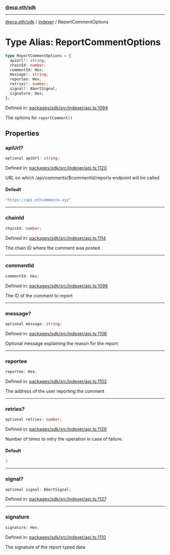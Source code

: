 [**@ecp.eth/sdk**](../../index.mdx)

***

[@ecp.eth/sdk](/sdk-reference/index.mdx) / [indexer](/sdk-reference/indexer/index.mdx) / ReportCommentOptions

# Type Alias: ReportCommentOptions

```ts
type ReportCommentOptions = {
  apiUrl?: string;
  chainId: number;
  commentId: Hex;
  message?: string;
  reportee: Hex;
  retries?: number;
  signal?: AbortSignal;
  signature: Hex;
};
```

Defined in: [packages/sdk/src/indexer/api.ts:1094](https://github.com/ecp-eth/comments-monorepo/blob/main/packages/sdk/src/indexer/api.ts#L1094)

The options for `reportComment()`

## Properties

### apiUrl?

```ts
optional apiUrl: string;
```

Defined in: [packages/sdk/src/indexer/api.ts:1120](https://github.com/ecp-eth/comments-monorepo/blob/main/packages/sdk/src/indexer/api.ts#L1120)

URL on which /api/comments/$commentId/reports endpoint will be called

#### Default

```ts
"https://api.ethcomments.xyz"
```

***

### chainId

```ts
chainId: number;
```

Defined in: [packages/sdk/src/indexer/api.ts:1114](https://github.com/ecp-eth/comments-monorepo/blob/main/packages/sdk/src/indexer/api.ts#L1114)

The chain ID where the comment was posted

***

### commentId

```ts
commentId: Hex;
```

Defined in: [packages/sdk/src/indexer/api.ts:1098](https://github.com/ecp-eth/comments-monorepo/blob/main/packages/sdk/src/indexer/api.ts#L1098)

The ID of the comment to report

***

### message?

```ts
optional message: string;
```

Defined in: [packages/sdk/src/indexer/api.ts:1106](https://github.com/ecp-eth/comments-monorepo/blob/main/packages/sdk/src/indexer/api.ts#L1106)

Optional message explaining the reason for the report

***

### reportee

```ts
reportee: Hex;
```

Defined in: [packages/sdk/src/indexer/api.ts:1102](https://github.com/ecp-eth/comments-monorepo/blob/main/packages/sdk/src/indexer/api.ts#L1102)

The address of the user reporting the comment

***

### retries?

```ts
optional retries: number;
```

Defined in: [packages/sdk/src/indexer/api.ts:1126](https://github.com/ecp-eth/comments-monorepo/blob/main/packages/sdk/src/indexer/api.ts#L1126)

Number of times to retry the operation in case of failure.

#### Default

```ts
3
```

***

### signal?

```ts
optional signal: AbortSignal;
```

Defined in: [packages/sdk/src/indexer/api.ts:1127](https://github.com/ecp-eth/comments-monorepo/blob/main/packages/sdk/src/indexer/api.ts#L1127)

***

### signature

```ts
signature: Hex;
```

Defined in: [packages/sdk/src/indexer/api.ts:1110](https://github.com/ecp-eth/comments-monorepo/blob/main/packages/sdk/src/indexer/api.ts#L1110)

The signature of the report typed data
